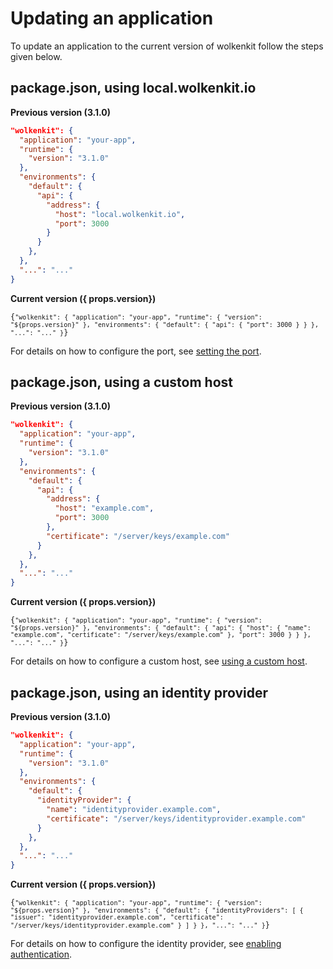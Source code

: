 
# Updating an application

To update an application to the current version of wolkenkit follow the steps given below.

## package.json, using local.wolkenkit.io

**Previous version (3.1.0)**

```json
"wolkenkit": {
  "application": "your-app",
  "runtime": {
    "version": "3.1.0"
  },
  "environments": {
    "default": {
      "api": {
        "address": {
          "host": "local.wolkenkit.io",
          "port": 3000
        }
      }
    },
  },
  "...": "..."
}
```

<strong>
  Current version ({ props.version})
</strong>

<Code language='json'>{`
"wolkenkit": {
  "application": "your-app",
  "runtime": {
    "version": "${props.version}"
  },
  "environments": {
    "default": {
      "api": {
        "port": 3000
      }
    }
  },
  "...": "..."
}
`}</Code>

For details on how to configure the port, see [setting the port](../../../reference/configuring-an-application/setting-the-port).

## package.json, using a custom host

**Previous version (3.1.0)**

```json
"wolkenkit": {
  "application": "your-app",
  "runtime": {
    "version": "3.1.0"
  },
  "environments": {
    "default": {
      "api": {
        "address": {
          "host": "example.com",
          "port": 3000
        },
        "certificate": "/server/keys/example.com"
      }
    },
  },
  "...": "..."
}
```

<strong>
  Current version ({ props.version})
</strong>

<Code language='json'>{`
"wolkenkit": {
  "application": "your-app",
  "runtime": {
    "version": "${props.version}"
  },
  "environments": {
    "default": {
      "api": {
        "host": {
          "name": "example.com",
          "certificate": "/server/keys/example.com"
        },
        "port": 3000
      }
    }
  },
  "...": "..."
}
`}</Code>

For details on how to configure a custom host, see [using a custom host](../../../reference/configuring-an-application/using-a-custom-host).

## package.json, using an identity provider

**Previous version (3.1.0)**

```json
"wolkenkit": {
  "application": "your-app",
  "runtime": {
    "version": "3.1.0"
  },
  "environments": {
    "default": {
      "identityProvider": {
        "name": "identityprovider.example.com",
        "certificate": "/server/keys/identityprovider.example.com"
      }
    },
  },
  "...": "..."
}
```

<strong>
  Current version ({ props.version})
</strong>

<Code language='json'>{`
"wolkenkit": {
  "application": "your-app",
  "runtime": {
    "version": "${props.version}"
  },
  "environments": {
    "default": {
      "identityProviders": [
        {
          "issuer": "identityprovider.example.com",
          "certificate": "/server/keys/identityprovider.example.com"
        }
      ]
    }
  },
  "...": "..."
}
`}</Code>

For details on how to configure the identity provider, see [enabling authentication](../../../reference/configuring-an-application/enabling-authentication/).
